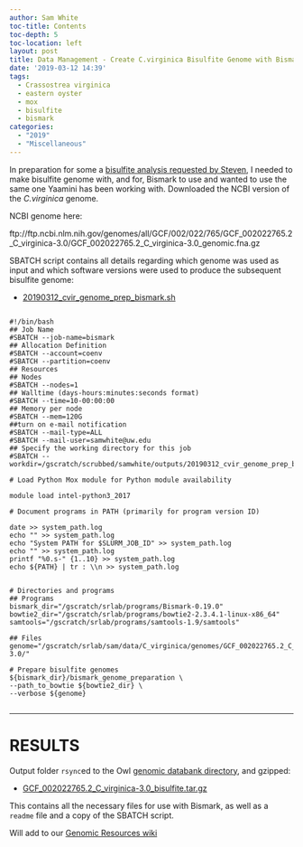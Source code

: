 ```yaml
---
author: Sam White
toc-title: Contents
toc-depth: 5
toc-location: left
layout: post
title: Data Management - Create C.virginica Bisulfite Genome with Bismark on Mox
date: '2019-03-12 14:39'
tags:
  - Crassostrea virginica
  - eastern oyster
  - mox
  - bisulfite
  - bismark
categories:
  - "2019"
  - "Miscellaneous"
---
```

In preparation for some a [bisulfite analysis requested by Steven](https://github.com/RobertsLab/resources/issues/609), I needed to make bisulfite genome with, and for, Bismark to use and wanted to use the same one Yaamini has been working with. Downloaded the NCBI version of the _C.virginica_ genome.

NCBI genome here:

ftp://ftp.ncbi.nlm.nih.gov/genomes/all/GCF/002/022/765/GCF_002022765.2_C_virginica-3.0/GCF_002022765.2_C_virginica-3.0_genomic.fna.gz

SBATCH script contains all details regarding which genome was used as input and which software versions were used to produce the subsequent bisulfite genome:

- [20190312_cvir_genome_prep_bismark.sh](http://gannet.fish.washington.edu/Atumefaciens/20190312_cvir_genome_prep_bismark/20190312_cvir_genome_prep_bismark.sh)

<pre><code>
#!/bin/bash
## Job Name
#SBATCH --job-name=bismark
## Allocation Definition
#SBATCH --account=coenv
#SBATCH --partition=coenv
## Resources
## Nodes
#SBATCH --nodes=1
## Walltime (days-hours:minutes:seconds format)
#SBATCH --time=10-00:00:00
## Memory per node
#SBATCH --mem=120G
##turn on e-mail notification
#SBATCH --mail-type=ALL
#SBATCH --mail-user=samwhite@uw.edu
## Specify the working directory for this job
#SBATCH --workdir=/gscratch/scrubbed/samwhite/outputs/20190312_cvir_genome_prep_bismark

# Load Python Mox module for Python module availability

module load intel-python3_2017

# Document programs in PATH (primarily for program version ID)

date >> system_path.log
echo "" >> system_path.log
echo "System PATH for $SLURM_JOB_ID" >> system_path.log
echo "" >> system_path.log
printf "%0.s-" {1..10} >> system_path.log
echo ${PATH} | tr : \\n >> system_path.log


# Directories and programs
## Programs
bismark_dir="/gscratch/srlab/programs/Bismark-0.19.0"
bowtie2_dir="/gscratch/srlab/programs/bowtie2-2.3.4.1-linux-x86_64"
samtools="/gscratch/srlab/programs/samtools-1.9/samtools"

## Files
genome="/gscratch/srlab/sam/data/C_virginica/genomes/GCF_002022765.2_C_virginica-3.0/"

# Prepare bisulfite genomes
${bismark_dir}/bismark_genome_preparation \
--path_to_bowtie ${bowtie2_dir} \
--verbose ${genome}

</code></pre>

---

# RESULTS

Output folder ```rsync```ed to the Owl [genomic databank directory](http://owl.fish.washington.edu/halfshell/genomic-databank/), and gzipped:

- [GCF_002022765.2_C_virginica-3.0_bisulfite.tar.gz](http://owl.fish.washington.edu/halfshell/genomic-databank/GCF_002022765.2_C_virginica-3.0_bisulfite.tar.gz)

This contains all the necessary files for use with Bismark, as well as a ```readme``` file and a copy of the SBATCH script.

Will add to our [Genomic Resources wiki](https://github.com/RobertsLab/resources/wiki/Genomic-Resources)
